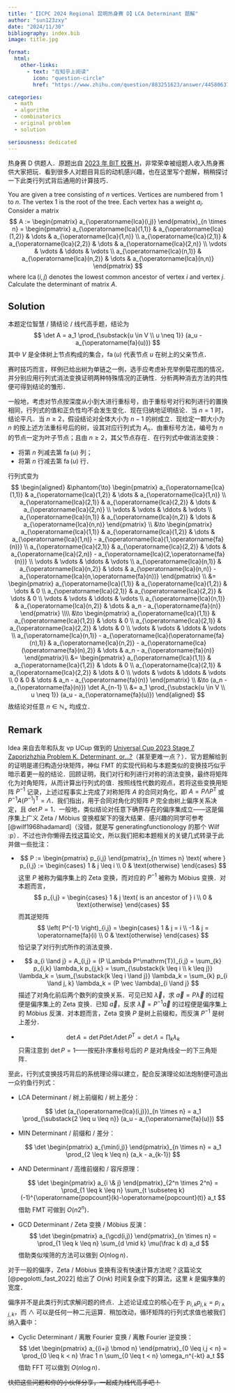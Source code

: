 ```yaml
---
title: "【ICPC 2024 Regional 昆明热身赛 D】LCA Determinant 题解"
author: "sun123zxy"
date: "2024/11/30"
bibliography: index.bib
image: title.jpg

format:
  html:
    other-links:
      - text: "在知乎上阅读"
        icon: "question-circle"
        href: "https://www.zhihu.com/question/883251623/answer/44580637390"

categories:
  - math
  - algorithm
  - combinatorics
  - original problem
  - solution

seriousness: dedicated
---
```


热身赛 D 供题人．原题出自 [2023 年 BIT 校赛 H](https://codeforces.com/gym/104825/problem/H)，非常荣幸被组题人收入热身赛供大家把玩．看到很多人对题目背后的动机感兴趣，也在这里写个题解，稍稍探讨一下此类行列式背后通用的计算技巧．

:::{#exm-problem}

You are given a tree consisting of $n$ vertices. Vertices are numbered from $1$ to $n$. The vertex $1$ is the root of the tree. Each vertex has a weight $a_i$. Consider a matrix
$$
A := \begin{pmatrix} a_{\operatorname{lca}(i,j)} \end{pmatrix}_{n \times n}
= \begin{pmatrix}
a_{\operatorname{lca}(1,1)} & a_{\operatorname{lca}(1,2)} & \dots & a_{\operatorname{lca}(1,n)} \\
a_{\operatorname{lca}(2,1)} & a_{\operatorname{lca}(2,2)} & \dots & a_{\operatorname{lca}(2,n)} \\
\vdots & \vdots & \ddots & \vdots \\
a_{\operatorname{lca}(n,1)} & a_{\operatorname{lca}(n,2)} & \dots & a_{\operatorname{lca}(n,n)}
\end{pmatrix}
$$
where $\operatorname{lca}(i,j)$ denotes the lowest common ancestor of vertex $i$ and vertex $j$. Calculate the determinant of matrix $A$.
:::

## Solution

本题定位智慧 / 猜结论 / 线代高手题，结论为
$$
\det A = a_1 \prod_{\substack{u \in V \\ u \neq 1}} (a_u - a_{\operatorname{fa}(u)})
$$
其中 $V$ 是全体树上节点构成的集合，$\operatorname{fa}(u)$ 代表节点 $u$ 在树上的父亲节点．

赛时技巧而言，样例已给出树为单链之一例，选手应考虑补充举例菊花图的情况，并分别应用行列式消法变换证明两种特殊情况的正确性．分析两种消去方法的共性便可得到结论的雏形．

一般地，考虑对节点按深度从小到大进行重标号，由于重标号对行和列进行的置换相同，行列式的值和正负性均不会发生变化．现在归纳地证明结论．当 $n=1$ 时，结论平凡．当 $n \geq 2$，假设结论对全体大小为 $n-1$ 的树成立．现给定一颗大小为 $n$ 的按上述方法重标号后的树，设其对应行列式为 $A_n$．由重标号方法，编号为 $n$ 的节点一定为叶子节点；且由 $n \geq 2$，其父节点存在．在行列式中做消法变换：

- 将第 $n$ 列减去第 $\operatorname{fa}(u)$ 列；
- 将第 $n$ 行减去第 $\operatorname{fa}(u)$ 行．

行列式变为
$$
\begin{aligned}
&\phantom{\to} \begin{pmatrix}
a_{\operatorname{lca}(1,1)} & a_{\operatorname{lca}(1,2)} & \dots & a_{\operatorname{lca}(1,n)} \\
a_{\operatorname{lca}(2,1)} & a_{\operatorname{lca}(2,2)} & \dots & a_{\operatorname{lca}(2,n)} \\
\vdots & \vdots & \ddots & \vdots \\
a_{\operatorname{lca}(n,1)} & a_{\operatorname{lca}(n,2)} & \dots & a_{\operatorname{lca}(n,n)}
\end{pmatrix} \\
&\to
\begin{pmatrix}
a_{\operatorname{lca}(1,1)} & a_{\operatorname{lca}(1,2)} & \dots & a_{\operatorname{lca}(1,n)} - a_{\operatorname{lca}(1,\operatorname{fa}(n))} \\
a_{\operatorname{lca}(2,1)} & a_{\operatorname{lca}(2,2)} & \dots & a_{\operatorname{lca}(2,n)} - a_{\operatorname{lca}(2,\operatorname{fa}(n))} \\
\vdots & \vdots & \ddots & \vdots
\\ a_{\operatorname{lca}(n,1)} & a_{\operatorname{lca}(n,2)} & \dots & a_{\operatorname{lca}(n,n)} - a_{\operatorname{lca}(n,\operatorname{fa}(n))}
\end{pmatrix} \\
&= \begin{pmatrix}
a_{\operatorname{lca}(1,1)} & a_{\operatorname{lca}(1,2)} & \dots & 0 \\
a_{\operatorname{lca}(2,1)} & a_{\operatorname{lca}(2,2)} & \dots & 0 \\
\vdots & \vdots & \ddots & \vdots
\\ a_{\operatorname{lca}(n,1)} & a_{\operatorname{lca}(n,2)} & \dots & a_n - a_{\operatorname{fa}(n)}
\end{pmatrix} \\\\
&\to \begin{pmatrix}
a_{\operatorname{lca}(1,1)} & a_{\operatorname{lca}(1,2)} & \dots & 0 \\
a_{\operatorname{lca}(2,1)} & a_{\operatorname{lca}(2,2)} & \dots & 0 \\
\vdots & \vdots & \ddots & \vdots
\\ a_{\operatorname{lca}(n,1)} - a_{\operatorname{lca}(\operatorname{fa}(n),1)} & a_{\operatorname{lca}(n,2)} - a_{\operatorname{lca}(\operatorname{fa}(n),2)} & \dots & a_n - a_{\operatorname{fa}(n)}
\end{pmatrix}\\
&= \begin{pmatrix}
a_{\operatorname{lca}(1,1)} & a_{\operatorname{lca}(1,2)} & \dots & 0 \\
a_{\operatorname{lca}(2,1)} & a_{\operatorname{lca}(2,2)} & \dots & 0 \\
\vdots & \vdots & \ddots & \vdots
\\ 0 & 0 & \dots & a_n - a_{\operatorname{fa}(n)}
\end{pmatrix} \\
&\to (a_n - a_{\operatorname{fa}(n)}) \det A_{n-1} \\
&= a_1 \prod_{\substack{u \in V \\ u \neq 1}} (a_u - a_{\operatorname{fa}(u)})
\end{aligned}
$$
故结论对任意 $n \in \mathbb N_+$ 均成立．

## Remark

Idea 来自去年和队友 vp UCup 做到的 [Universal Cup 2023 Stage 7 Zaporizhzhia Problem K. Determinant, or...?](https://qoj.ac/problem/5748)（甚至更难一点？）．官方题解给到的证明是递归构造分块矩阵，神似 FMT 的实现代码和与本题类似的变换技巧似乎暗示着更一般的结论．回顾证明，我们对行和列进行对称的消法变换，最终将矩阵化为对角矩阵，从而计算出行列式的值．按照线性代数的观点，若将这些变换用矩阵 $P^{-1}$ 记录，上述过程事实上完成了对称矩阵 $A$ 的合同对角化，即 $A = P \Lambda P^\mathrm{T}$ 或 $P^{-1} A (P^{-1})^\mathrm{T} = \Lambda$．我们指出，用于合同对角化的矩阵 $P$ 完全由树上偏序关系决定，且 $\det P = 1$．一般地，类似结论对任意下确界存在的偏序集成立——这是偏序集上广义 Zeta / Möbius 变换框架下的强大结果．感兴趣的同学可参考 [@wilf1968hadamard]（没错，就是写 generatingfunctionology 的那个 Wilf :p）．不过也许你懒得去找这篇论文，所以我们把和本题相关的关键几式转录于此并做一些批注：

- $$
  P :=  \begin{pmatrix} p_{i,j} \end{pmatrix}_{n \times n} \text{  where  } p_{i,j} := \begin{cases} 1 & j \leq i \\ 0 & \text{otherwise} \end{cases}
  $$
  这里 $P$ 被称为偏序集上的 Zeta 变换，而对应的 $P^{-1}$ 被称为 Möbius 变换．对本题而言，
  $$
  p_{i,j} = \begin{cases} 1 & j \text{ is an ancestor of  } i \\ 0 & \text{otherwise} \end{cases}
  $$
  而其逆矩阵
  $$
  \left( P^{-1} \right)_{i,j} = \begin{cases} 1 & j = i \\ -1 & j = \operatorname{fa}(i) \\ 0 & \text{otherwise} \end{cases}
  $$
  恰记录了对行列式所作的消法变换．

- $$
  a_{i \land j} = A_{i,j} = (P \Lambda P^\mathrm{T})_{i,j} = \sum_{k} p_{i,k} \lambda_k p_{j,k} = \sum_{\substack{k \leq i \\ k \leq j}} \lambda_k = \sum_{\substack{k \leq i \land j}} \lambda_k = \sum_{k} p_{i \land j, k} \lambda_k = (P \vec \lambda)_{i \land j}
  $$
  描述了对角化前后两个数列的变换关系．可见已知 $\vec \lambda$，求 $\vec a = P \vec \lambda$ 的过程便是偏序集上的 Zeta 变换．已知 $\vec a$，反求 $\vec \lambda = P^{-1} \vec a$ 的过程便是偏序集上的 Möbius 反演．对本题而言，Zeta 变换 $P$ 是树上前缀和，而反演 $P^{-1}$ 是树上差分．

- $$
  \det A = \det P \det \Lambda \det P^\mathrm{T} = \det \Lambda = \prod_{k} \lambda_k
  $$
  只需注意到 $\det P = 1$——按拓扑序重标号后的 $P$ 是对角线全一的下三角矩阵．

至此，行列式变换技巧背后的系统理论得以建立，配合反演理论如法炮制便可造出一众钓鱼行列式：

- LCA Determinant / 树上前缀和 / 树上差分：

  $$
  \det (a_{\operatorname{lca}(i,j)})_{n \times n} = a_1 \prod_{\substack{2 \leq u \leq n}} (a_u - a_{\operatorname{fa}(u)})
  $$

- MIN Determinant / 前缀和 / 差分：

  $$
  \det \begin{pmatrix} a_{\min(i,j)} \end{pmatrix}_{n \times n} = a_1 \prod_{2 \leq k \leq n} (a_k - a_{k-1})
  $$

- AND Determinant / 高维前缀和 / 容斥原理：

  $$
  \det \begin{pmatrix} a_{i \& j} \end{pmatrix}_{2^n \times 2^n} = \prod_{1 \leq k \leq n} \sum_{t \subseteq k} (-1)^{\operatorname{popcount}(k)-\operatorname{popcount}(t)} a_t
  $$
  借助 FMT 可做到 $O(n 2^n)$．

- GCD Determinant / Zeta 变换 / Möbius 反演：
  $$
  \det \begin{pmatrix} a_{\gcd(i,j)} \end{pmatrix}_{n \times n} = \prod_{1 \leq k \leq n} \sum_{d \mid k} \mu(\frac k d) a_d
  $$
  借助类似埃筛的方法可以做到 $O(n \log n)$．

对于一般的偏序，Zeta / Möbius 变换有没有快速计算方法呢？这篇论文 [@pegolotti_fast_2022] 给出了 $O(nk)$ 时间复杂度下的算法，这里 $k$ 是偏序集的宽度．

偏序并不是此类行列式求解问题的终点．上述论证成立的核心在于 $p_{i,k} p_{j,k} = p_{i \land j,k}$，而 $\land$ 可以是任何一种二元运算．稍加改动，循环矩阵的行列式求值也被我们纳入囊中：

- Cyclic Determinant / 离散 Fourier 变换 / 离散 Fourier 逆变换：
  $$
  \det \begin{pmatrix} a_{(i+j) \bmod n} \end{pmatrix}_{0 \leq i,j < n} = \prod_{0 \leq k < n} \frac 1 n \sum_{0 \leq t < n} \omega_n^{-kt} a_t 
  $$
  借助 FFT 可以做到 $O(n \log n)$．

~~快把这些问题和你的小伙伴分享，一起成为线代高手吧！~~